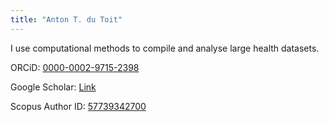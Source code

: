 ```yaml
---
title: "Anton T. du Toit"
---
```


<meta http-equiv='cache-control' content='no-cache'> 
<meta http-equiv='expires' content='0'> 
<meta http-equiv='pragma' content='no-cache'>

I use computational methods to compile and analyse large health datasets.

ORCiD: [0000-0002-9715-2398](https://orcid.org/0000-0002-9715-2398 "Opens in new tab"){target="_blank" rel="noopener noreferrer"}

Google Scholar: [Link](https://scholar.google.com.au/citations?hl=en&pli=1&user=P8lS-1kAAAAJ "Opens in new tab"){target="_blank" rel="noopener noreferrer"}

Scopus Author ID: [57739342700](https://www.scopus.com/authid/detail.uri?authorId=57739342700 "Opens in new tab"){target="_blank" rel="noopener noreferrer"}
